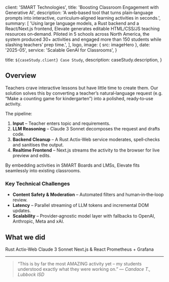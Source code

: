 
  client: 'SMART Technologies',
  title: 'Boosting Classroom Engagement with Generative AI',
  description:
    'A web‑based tool that turns plain‑language prompts into interactive, curriculum‑aligned learning activities in seconds.',
  summary: [
    'Using large language models, a Rust backend and a React/Next.js frontend, Elevate generates editable HTML/CSS/JS teaching resources on‑demand. Piloted in 5 schools across North America, the system produced 30+ activities and engaged more than 150 students while slashing teachers’ prep time.',
  ],
  logo,
  image: { src: imageHero },
  date: '2025-05',
  service: 'Scalable GenAI for Classrooms',
}

  title: `${caseStudy.client} Case Study`,
  description: caseStudy.description,
}

## Overview

Teachers crave interactive lessons but have little time to create them. Our solution solves this by converting a teacher’s natural‑language request (e.g. “Make a counting game for kindergarten”) into a polished, ready‑to‑use activity.

The pipeline:

1. **Input** – Teacher enters topic and requirements.
2. **LLM Reasoning** – Claude 3 Sonnet decomposes the request and drafts code.
3. **Backend Cleanup** – A Rust Actix‑Web service moderates, spell‑checks and sanitises the output.
4. **Realtime Frontend** – Next.js streams the activity to the browser for live preview and edits.

By embedding activities in SMART Boards and LMSs, Elevate fits seamlessly into existing classrooms.

### Key Technical Challenges

- **Content Safety & Moderation** – Automated filters and human‑in‑the‑loop review.
- **Latency** – Parallel streaming of LLM tokens and incremental DOM updates.
- **Scalability** – Provider‑agnostic model layer with fallbacks to OpenAI, Anthropic, Meta and xAI.

## What we did

<TagList>
  <TagListItem>Rust Actix‑Web</TagListItem>
  <TagListItem>Claude 3 Sonnet</TagListItem>
  <TagListItem>Next.js & React</TagListItem>
  <TagListItem>Prometheus + Grafana</TagListItem>
</TagList>

<StatList>
  <StatListItem value="5 Schools" label="Across North America" />
  <StatListItem value="150+" label="Students Engaged" />
  <StatListItem value="300+" label="Activities Generated" />
  <StatListItem value="8 Months" label="Project Duration" />
</StatList>

---

> “This is by far the most AMAZING activity yet – my students understood exactly what they were working on.” — *Candace T., Lubbock ISD*
